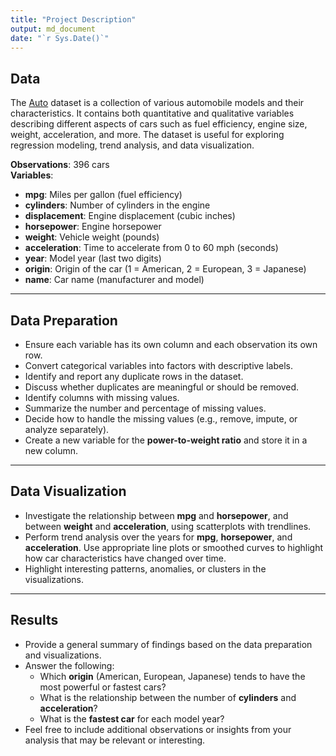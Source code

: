 ```yaml
---
title: "Project Description"
output: md_document
date: "`r Sys.Date()`"
---
```


## Data

The [Auto](https://github.com/Dr-Eberle-Zentrum/Data-projects-with-R-and-GitHub/blob/main/Projects/Hamed/Auto_data.csv) dataset is a collection of various automobile models and their characteristics. It contains both quantitative and qualitative variables describing different aspects of cars such as fuel efficiency, engine size, weight, acceleration, and more. The dataset is useful for exploring regression modeling, trend analysis, and data visualization.

**Observations**: 396 cars  
**Variables**:

- **mpg**: Miles per gallon (fuel efficiency)
- **cylinders**: Number of cylinders in the engine
- **displacement**: Engine displacement (cubic inches)
- **horsepower**: Engine horsepower
- **weight**: Vehicle weight (pounds)
- **acceleration**: Time to accelerate from 0 to 60 mph (seconds)
- **year**: Model year (last two digits)
- **origin**: Origin of the car (1 = American, 2 = European, 3 = Japanese)
- **name**: Car name (manufacturer and model)

---

## Data Preparation

- Ensure each variable has its own column and each observation its own row.
- Convert categorical variables into factors with descriptive labels.
- Identify and report any duplicate rows in the dataset.
- Discuss whether duplicates are meaningful or should be removed.
- Identify columns with missing values.
- Summarize the number and percentage of missing values.
- Decide how to handle the missing values (e.g., remove, impute, or analyze separately).
- Create a new variable for the **power-to-weight ratio** and store it in a new column.

---

## Data Visualization

- Investigate the relationship between **mpg** and **horsepower**, and between **weight** and **acceleration**, using scatterplots with trendlines.
- Perform trend analysis over the years for **mpg**, **horsepower**, and **acceleration**. Use appropriate line plots or smoothed curves to highlight how car characteristics have changed over time.
- Highlight interesting patterns, anomalies, or clusters in the visualizations.

---

## Results

- Provide a general summary of findings based on the data preparation and visualizations.
- Answer the following:
  - Which **origin** (American, European, Japanese) tends to have the most powerful or fastest cars?
  - What is the relationship between the number of **cylinders** and **acceleration**?
  - What is the **fastest car** for each model year?
- Feel free to include additional observations or insights from your analysis that may be relevant or interesting.

